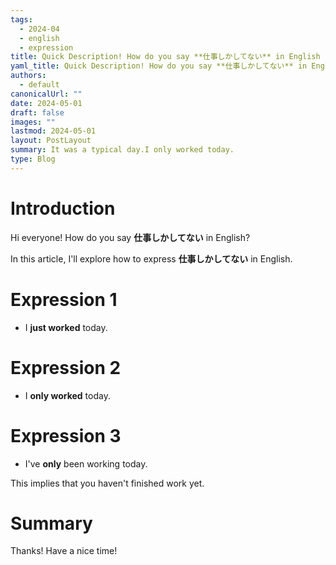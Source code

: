 ```yaml
---
tags:
  - 2024-04
  - english
  - expression
title: Quick Description! How do you say **仕事しかしてない** in English
yaml_title: Quick Description! How do you say **仕事しかしてない** in English
authors:
  - default
canonicalUrl: ""
date: 2024-05-01
draft: false
images: ""
lastmod: 2024-05-01
layout: PostLayout
summary: It was a typical day.I only worked today.
type: Blog
---
```


# Introduction

Hi everyone!
How do you say **仕事しかしてない** in English?

In this article, I'll explore how to express **仕事しかしてない** in English.

# Expression 1

- I **just worked** today.

# Expression 2

- I **only worked** today.

# Expression 3

- I've **only** been working today.

This implies that you haven't finished work yet.

# Summary

Thanks!
Have a nice time!

